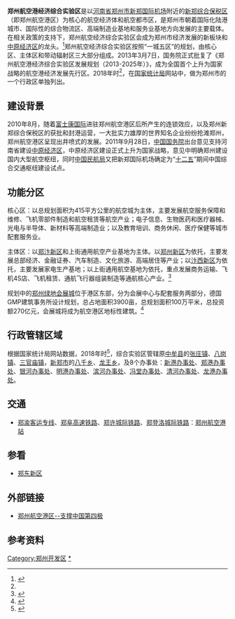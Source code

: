 {{Infobox New Area
|新区名称       =<big>郑州航空港经济综合实验区</big><br />Zhengzhou Airport Economy Zone
|城市图片       = {{multiple image
| border                 = infobox
| total_width            = 300
| image_style            = border:1;
| perrow                 = 1/2
| image1                 = Zhengzhou, Henan, China, Near Airport.jpg
| image2                 = Aerial View of Zhengzhou Xinzheng Airport.jpg
| image3                 = 20170922 Zhengzhou Garden Expo Park 01.jpg
}} 
|image_caption = 从上往下依次为：航空港区西部鸟瞰、[[郑州新郑国际机场|郑州新郑国际机场]]、[[郑州园博园|郑州园博园]]
|国家           = {{PRC}}
|地区           = 
|城市           = [[郑州市|郑州市]]
|简称           = 郑州航空港区
|定位           = 
|设立           = 2013年
|城区布局       = 
|位置图片       = 
|毗邻           = [[开封市|开封市]]、[[许昌市|许昌市]]
|面积           = 415
|气候类型       =
|人口           = 
|人口密度       =
|行政级别       = 正厅级
|工委书记       = 
|政府所在地     = 
|政府网站       = http://www.zzhkgq.gov.cn/

|国际空港       = [[郑州新郑国际机场|郑州新郑国际机场]]
|国铁枢纽       = [[郑州航空港站|郑州航空港站]]

|邮政编码       = 
|电话区号       = 0371
}}
'''郑州航空港经济综合实验区'''是以[[河南省|河南省]][[郑州市|郑州市]][[新郑国际机场|新郑国际机场]]附近的[[新郑综合保税区|新郑综合保税区]]（即郑州航空港区）为核心的航空经济体和航空都市区，是郑州市朝着国际化陆港城市、国际性的综合物流区、高端制造业基地和服务业基地方向发展的主要载体。在相关政策的支持下，郑州航空经济综合实验区会成为郑州市经济发展的新板块和[[中原经济区|中原经济区]]的龙头。<ref>{{cite web|url=http://news.dahe.cn/2012/07-04/101379320.html|title=河南计划建航空经济综合实验区，成郑州发展新板块|publisher=大河网|date=2012年7月4日|language=zh-hans|accessdate=2012年7月29日|archive-date=2012年7月7日|archive-url=https://web.archive.org/web/20120707090859/http://news.dahe.cn/2012/07-04/101379320.html|dead-url=no}}</ref>郑州航空经济综合实验区按照“一城五区”的规划，由核心区、主体区和带动辐射区三大部分组成。2013年3月7日，国务院正式批复了《郑州航空港经济综合实验区发展规划（2013-2025年）》，成为全国首个上升为国家战略的航空港经济发展先行区。2018年时<ref name="a1"/>，在[[国家统计局|国家统计局]]网站中，做为郑州市的一个行政区单独列出。

==建设背景==
2010年8月，随着[[富士康国际|富士康国际]]进驻郑州航空港区后所产生的连锁效应，以及郑州新郑综合保税区的获批和封港运营，一大批实力雄厚的世界知名企业纷纷抢滩郑州，郑州航空港区呈现出井喷式的发展。2011年9月28日，[[中国国务院|中国国务院]]出台意见支持河南省建设[[中原经济区|中原经济区]]，中原经济区建设正式上升为国家战略，意见中明确郑州建设国内大型航空枢纽，同时[[中国民航局|中国民航局]]又把新郑国际机场确定为“[[十二五|十二五]]”期间中国综合交通枢纽建设试点。

==功能分区==
核心区：以总规划面积为415平方公里的航空城为主体，主要发展航空服务保障和维修、飞机零部件制造和航空租赁等航空产业；电子信息、生物医药和医疗器械、光电与半导体、新材料等高端制造业；以及教育培训、商务休闲、医疗保健等城市配套服务业。

主体区：以[[郑汴新区|郑汴新区]]和上街通用航空产业基地为主体。以[[郑州新区|郑州新区]]为依托，主要发展总部经济、金融证券、汽车制造、文化旅游、高端居住等产业；以[[汴西新区|汴西新区]]为依托，主要发展家电生产基地；以上街通用航空基地为依托，重点发展商务运输、飞机4S店、飞机租赁、通航飞行器组装制造等通航核心产业。<ref>{{cite web|url=http://henan.qq.com/a/20120720/000358.htm|title=郑州航空经济综合实验区 初步规划露“芳容”|publisher=腾讯河南|date=2012年7月20日|language=zh-hans|accessdate=2012年7月29日|archive-date=2016年3月6日|archive-url=https://web.archive.org/web/20160306013432/http://henan.qq.com/a/20120720/000358.htm|dead-url=no}}</ref>

规划中的[[郑州绿地会展城|郑州绿地会展城]]位于港区东部，分为会展中心与配套服务两部分，德国GMP建筑事务所设计规划，总占地面积3900亩，总规划面积100万平米，总投资额270亿元，会展城将成为航空港区地标性建筑。<ref >{{cite web |url=http://henan.qq.com/a/20141231/007062.htm |language= |title=郑州将建百万级会展城 相当于5个国际会展中心 |publisher=大河网-大河报 |date=2014-12-31 |accessdate= |archive-date=2014-12-31 |archive-url=https://web.archive.org/web/20141231140758/http://henan.qq.com/a/20141231/007062.htm |dead-url=no }}</ref>

== 行政管辖区域 ==

根据国家统计局网站数据，2018年时<ref name="a1">{{Cite web |url=http://www.stats.gov.cn/tjsj/tjbz/tjyqhdmhcxhfdm/2018/41/01/410173.html |title=郑州航空港经济综合实验区|accessdate=2019-03-17 |author= |date= |work= |publisher=国家统计局网站|language=Zh-hans }}</ref>，综合实验区管辖原[[中牟县|中牟县]]的[[张庄镇_(中牟县)|张庄镇]]、[[八岗镇|八岗镇]]、[[三官庙镇_(中牟县)|三官庙镇]]，[[新郑市|新郑市]]的[[八千乡|八千乡]]、[[龙王乡_(新郑市)|龙王乡]]，及8个办事处：[[新港办事处|新港办事处]]、[[郑港办事处|郑港办事处]]、[[银河办事处|银河办事处]]、[[明港办事处|明港办事处]]、[[滨河办事处|滨河办事处]]、[[冯堂办事处|冯堂办事处]]、[[清河办事处|清河办事处]]、[[龙港办事处|龙港办事处]]。

== 交通 ==
* {{rint|cn|CRH}}[[郑渝客运专线|郑渝客运专线]]、{{rint|cn|CRH}}[[郑阜高速铁路|郑阜高速铁路]]、{{rint|cn|CRH}}[[郑许城际铁路|郑许城际铁路]]、{{rint|cn|CRH}}[[郑登洛城际铁路|郑登洛城际铁路]]：[[郑州航空港站|郑州航空港站]]

==参看==
*[[郑东新区|郑东新区]]

==外部链接==
* [http://hn.ifeng.com/hnzhuanti/zhengzhouhangkonggangqu/ 郑州航空港区--支撑中国第四极] {{Wayback|url=http://hn.ifeng.com/hnzhuanti/zhengzhouhangkonggangqu/ |date=20130513111302 }}

== 参考资料 ==
{{reflist}}

{{郑州市行政区划}}
{{中原经济区}}
{{郑汴新区}}

[[Category:郑州开发区|Category:郑州开发区]]
[[Category:郑州航空港经济综合实验区|*]]